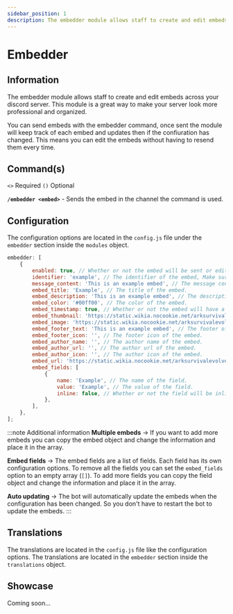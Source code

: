 ```yaml
---
sidebar_position: 1
description: The embedder module allows staff to create and edit embeds across your discord server. This module is a great way to make your server look more professional and organized.
---
```



# Embedder

## Information

The embedder module allows staff to create and edit embeds across your discord server. This module is a great way to make your server look more professional and organized.

You can send embeds with the embedder command, once sent the module will keep track of each embed and updates then if the confiuration has changed. This means you can edit the embeds without having to resend them every time.

## Command(s)

`<>` Required `()` Optional

**`/embedder <embed>`** - Sends the embed in the channel the command is used.

## Configuration

The configuration options are located in the `config.js` file under the `embedder` section inside the `modules` object.

```js title="config.js → modules → embedder"
embedder: [
	{
		enabled: true, // Whether or not the embed will be sent or edited.
		identifier: 'example', // The identifier of the embed, Make sure this is a unique value based on the other embeds.
		message_content: 'This is an example embed', // The message content that will be sent above the embed.
		embed_title: 'Example', // The title of the embed.
		embed_description: 'This is an example embed', // The description of the embed.
		embed_color: '#00ff00', // The color of the embed.
		embed_timestamp: true, // Whether or not the embed will have a timestamp.
		embed_thumbnail: 'https://static.wikia.nocookie.net/arksurvivalevolved_gamepedia/images/4/42/Dossier_Rex.png', // The thumbnail of the embed.
		embed_image: 'https://static.wikia.nocookie.net/arksurvivalevolved_gamepedia/images/4/42/Dossier_Rex.png', // The image of the embed.
		embed_footer_text: 'This is an example embed', // The footer of the embed.
		embed_footer_icon: '', // The footer icon of the embed.
		embed_author_name: '', // The author name of the embed.
		embed_author_url: '', // The author url of the embed.
		embed_author_icon: '', // The author icon of the embed.
		embed_url: 'https://static.wikia.nocookie.net/arksurvivalevolved_gamepedia/images/4/42/Dossier_Rex.png', // The url of the embed.
		embed_fields: [
			{
				name: 'Example', // The name of the field.
				value: 'Example', // The value of the field.
				inline: false, // Whether or not the field will be inline.
			},
		],
	},
];
```

:::note Additional information
**Multiple embeds** → If you want to add more embeds you can copy the embed object and change the information and place it in the array.

**Embed fields** → The embed fields are a list of fields. Each field has its own configuration options. To remove all the fields you can set the `embed_fields` option to an empty array (`[]`). To add more fields you can copy the field object and change the information and place it in the array.

**Auto updating** → The bot will automatically update the embeds when the configuration has been changed. So you don't have to restart the bot to update the embeds.
:::

## Translations

The translations are located in the `config.js` file like the configuration options. The translations are located in the `embedder` section inside the `translations` object.

## Showcase

Coming soon...
